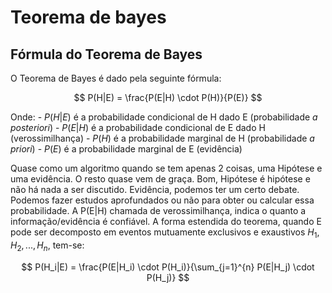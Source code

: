 # Teorema de bayes {#title .headline-page }

## Fórmula do Teorema de Bayes

O Teorema de Bayes é dado pela seguinte fórmula:

$$
P(H|E) = \frac{P(E|H) \cdot P(H)}{P(E)}
$$

Onde:
- $P(H|E)$ é a probabilidade condicional de H dado E (probabilidade *a posteriori*)
- $P(E|H)$ é a probabilidade condicional de E dado H (verossimilhança)
- $P(H)$ é a probabilidade marginal de H (probabilidade *a priori*)
- $P(E)$ é a probabilidade marginal de E (evidência)


Quase como um algoritmo quando se tem apenas 2 coisas, uma Hipótese e uma evidência. O resto quase vem de graça. Bom, Hipótese é hipótese e não há nada a ser discutido. Evidência, podemos ter um certo debate. Podemos fazer estudos aprofundados ou não para obter ou calcular essa probabilidade. A P(E|H) chamada de verossimilhança, indica o quanto a informação/evidência é confiável.
A forma estendida do teorema, quando E pode ser decomposto em eventos mutuamente exclusivos e exaustivos $H_1, H_2, ..., H_n$, tem-se: 

$$
P(H_i|E) = \frac{P(E|H_i) \cdot P(H_i)}{\sum_{j=1}^{n} P(E|H_j) \cdot P(H_j)}
$$

